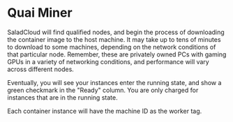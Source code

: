 # Quai Miner

SaladCloud will find qualified nodes, and begin the process of downloading the container image to the host machine. It may take up to tens of minutes to download to some machines, depending on the network conditions of that particular node. Remember, these are privately owned PCs with gaming GPUs in a variety of networking conditions, and performance will vary across different nodes.

Eventually, you will see your instances enter the running state, and show a green checkmark in the "Ready" column. You are only charged for instances that are in the running state.

Each container instance will have the machine ID as the worker tag.